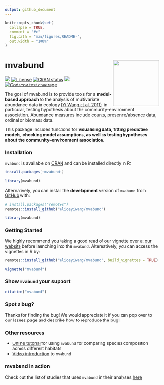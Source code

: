 ```yaml
---
output: github_document
---
```


<!-- README.md is generated from README.Rmd. Please edit that file -->

```r
knitr::opts_chunk$set(
  collapse = TRUE,
  comment = "#>",
  fig.path = "man/figures/README-",
  out.width = "100%"
)
```

# mvabund  <img src="man/figures/mvabund_hex.png" align="right" alt="" width="150" />

<!-- badges: start -->
[![](https://img.shields.io/badge/doi-10.1111/j.2041--210X.2012.00190.x-orange.svg)](https://doi.org/10.1111/j.2041-210X.2012.00190.x)
[![License](http://img.shields.io/badge/license-LGPL%20%28%3E=%202.1%29-brightgreen.svg?style=flat)](http://www.gnu.org/licenses/gpl-2.0.html) 
[![CRAN status](https://www.r-pkg.org/badges/version/mvabund)](https://CRAN.R-project.org/package=mvabund)
[![](http://cranlogs.r-pkg.org/badges/last-month/mvabund)](https://cran.r-project.org/package=mvabund)
[![Codecov test coverage](https://codecov.io/gh/eco-stats/mvabund/branch/master/graph/badge.svg)](https://app.codecov.io/gh/eco-stats/mvabund?branch=master)

<!-- badges: end -->

The goal of mvabund is to provide tools for a **model-based approach** to the analysis of multivariate abundance data in ecology [(Yi Wang et al. 2011)](https://besjournals.onlinelibrary.wiley.com/doi/10.1111/j.2041-210X.2012.00190.x), in particular, testing hypothesis about the community-environment association. Abundance measures include counts, presence/absence data, ordinal or biomass data. 

This package includes functions for **visualising data, fitting predictive models, checking model assumptions, as well as testing hypotheses about the community–environment association**.

### Installation

`mvabund` is available on [CRAN](https://CRAN.R-project.org/package=mvabund) and can be installed directly in R: 

```r
install.packages("mvabund")

library(mvabund)
```

Alternatively, you can install the **development** version of `mvabund` from [GitHub](https://github.com/) with:

```r
# install.packages("remotes")
remotes::install_github("aliceyiwang/mvabund")

library(mvabund)
```

### Getting Started

We highly recommend you taking a good read of our vignette over at [our website]() before launching into the `mvabund`. Alternatively, you can access the vignettes in R by:

```r
remotes::install_github("aliceyiwang/mvabund", build_vignettes = TRUE)

vignette("mvabund")
```


### Show `mvabund` your support

```r
citation("mvabund")
```

### Spot a bug? 

Thanks for finding the bug! We would appreciate it if you can pop over to our [Issues page](https://github.com/aliceyiwang/mvabund/issues) and describe how to reproduce the bug! 

### Other resources

- [Online tutorial](https://environmentalcomputing.net/statistics/mvabund/) for using `mvabund` for comparing species composition across different habitats 
- [Video introduction](http://eco-stats.blogspot.com/2012/03/introducing-mvabund-package-and-why.html) to `mvabund`

### mvabund in action
Check out the list of studies that uses `mvabund` in their analyses [here](https://scholar.google.com.au/scholar?cites=2455431763697722063&as_sdt=2005&sciodt=0,5&hl=en)
